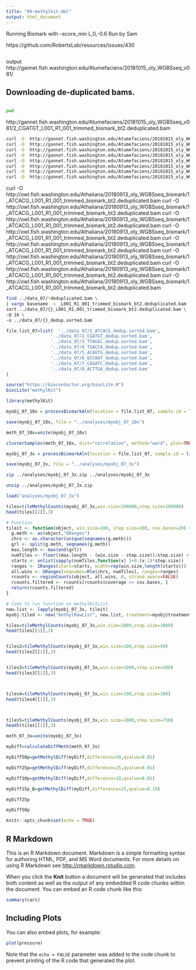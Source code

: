 ```yaml
---
title: "09-methylkit-dml"
output: html_document
---
```


Running Bismark with  –score_min L,0,-0.6 
Run by Sam

https://github.com/RobertsLab/resources/issues/430


```
```


output
http://gannet.fish.washington.edu/Atumefaciens/20181015_oly_WGBSseq_v081/





## Downloading de-duplicated bams.


```bash

```


```bash
pwd
```


http://gannet.fish.washington.edu/Atumefaciens/20181015_oly_WGBSseq_v081/2_CGATGT_L001_R1_001_trimmed_bismark_bt2.deduplicated.bam

```bash
curl -O  http://gannet.fish.washington.edu/Atumefaciens/20181015_oly_WGBSseq_v081/1_ATCACG_L001_R1_001_trimmed_bismark_bt2.deduplicated.sorted.bam
curl -O  http://gannet.fish.washington.edu/Atumefaciens/20181015_oly_WGBSseq_v081/2_CGATGT_L001_R1_001_trimmed_bismark_bt2.deduplicated.sorted.bam
curl -O  http://gannet.fish.washington.edu/Atumefaciens/20181015_oly_WGBSseq_v081/3_TTAGGC_L001_R1_001_trimmed_bismark_bt2.deduplicated.sorted.bam
curl -O  http://gannet.fish.washington.edu/Atumefaciens/20181015_oly_WGBSseq_v081/4_TGACCA_L001_R1_001_trimmed_bismark_bt2.deduplicated.sorted.bam
curl -O  http://gannet.fish.washington.edu/Atumefaciens/20181015_oly_WGBSseq_v081/5_ACAGTG_L001_R1_001_trimmed_bismark_bt2.deduplicated.sorted.bam
curl -O  http://gannet.fish.washington.edu/Atumefaciens/20181015_oly_WGBSseq_v081/6_GCCAAT_L001_R1_001_trimmed_bismark_bt2.deduplicated.sorted.bam
curl -O  http://gannet.fish.washington.edu/Atumefaciens/20181015_oly_WGBSseq_v081/7_CAGATC_L001_R1_001_trimmed_bismark_bt2.deduplicated.sorted.bam
curl -O  http://gannet.fish.washington.edu/Atumefaciens/20181015_oly_WGBSseq_v081/8_ACTTGA_L001_R1_001_trimmed_bismark_bt2.deduplicated.sorted.bam
```




curl -O  http://owl.fish.washington.edu/Athaliana/20180913_oly_WGBSseq_bismark/1_ATCACG_L001_R1_001_trimmed_bismark_bt2.deduplicated.bam
curl -O  http://owl.fish.washington.edu/Athaliana/20180913_oly_WGBSseq_bismark/1_ATCACG_L001_R1_001_trimmed_bismark_bt2.deduplicated.bam
curl -O  http://owl.fish.washington.edu/Athaliana/20180913_oly_WGBSseq_bismark/1_ATCACG_L001_R1_001_trimmed_bismark_bt2.deduplicated.bam
curl -O  http://owl.fish.washington.edu/Athaliana/20180913_oly_WGBSseq_bismark/1_ATCACG_L001_R1_001_trimmed_bismark_bt2.deduplicated.bam
curl -O  http://owl.fish.washington.edu/Athaliana/20180913_oly_WGBSseq_bismark/1_ATCACG_L001_R1_001_trimmed_bismark_bt2.deduplicated.bam
curl -O  http://owl.fish.washington.edu/Athaliana/20180913_oly_WGBSseq_bismark/1_ATCACG_L001_R1_001_trimmed_bismark_bt2.deduplicated.bam
curl -O  http://owl.fish.washington.edu/Athaliana/20180913_oly_WGBSseq_bismark/1_ATCACG_L001_R1_001_trimmed_bismark_bt2.deduplicated.bam
curl -O  http://owl.fish.washington.edu/Athaliana/20180913_oly_WGBSseq_bismark/1_ATCACG_L001_R1_001_trimmed_bismark_bt2.deduplicated.bam




```bash
find ../data_07/*deduplicated.bam \
| xargs basename -s _L001_R1_001_trimmed_bismark_bt2.deduplicated.bam | xargs -I{} /home/shared/samtools-1.8/samtools \
sort ../data_07/{}_L001_R1_001_trimmed_bismark_bt2.deduplicated.bam \
-@ 16 \
-o ../data_07/{}_dedup.sorted.bam
```





```r
file.list_07=list(  '../data_07/1_ATCACG_dedup.sorted.bam',
                 '../data_07/2_CGATGT_dedup.sorted.bam',
                 '../data_07/3_TTAGGC_dedup.sorted.bam',
                 '../data_07/4_TGACCA_dedup.sorted.bam',
                 '../data_07/5_ACAGTG_dedup.sorted.bam',
                 '../data_07/6_GCCAAT_dedup.sorted.bam',
                 '../data_07/7_CAGATC_dedup.sorted.bam',
                 '../data_07/8_ACTTGA_dedup.sorted.bam'
)
```


```r
source("https://bioconductor.org/biocLite.R")
biocLite("methylKit")
```




```r
library(methylKit)
```




```r
myobj_07_10x = processBismarkAln(location = file.list_07, sample.id = list("1","2","3","4","5","6","7","8"), assembly = "v081", read.context="CpG", mincov=10, treatment = c(0,0,0,0,1,1,1,1))
```






```r
save(myobj_07_10x, file = "../analyses/myobj_07_10x")

```


```r
meth_07_10x=unite(myobj_07_10x)
```

```r
clusterSamples(meth_07_10x, dist="correlation", method="ward", plot=TRUE)

```


```r
myobj_07_3x = processBismarkAln(location = file.list_07, sample.id = list("1","2","3","4","5","6","7","8"), assembly = "v081", read.context="CpG", mincov=3, treatment = c(0,0,0,0,1,1,1,1))
```



```r
save(myobj_07_3x, file = "../analyses/myobj_07_3x")

```

```bash
zip ../analyses/myobj_07_3x.zip ../analyses/myobj_07_3x
```


```bash
unzip ../analyses/myobj_07_3x.zip
```


```r
load("analyses/myobj_07_3x")
```




```r
tiles=tileMethylCounts(myobj_07_3x,win.size=100000,step.size=100000)
head(tiles[[1]],3)
```


```r
# Function
tileit <- function(object, win.size=100, step.size=100, cov.bases=20) {
  g.meth <- as(object,"GRanges")
  chrs <- as.character(unique(seqnames(g.meth)))
  grl <- split(g.meth, seqnames(g.meth))
  max.length <- max(end(grl))
  numTiles <- floor((max.length - (win.size - step.size))/step.size) + 1
  starts <- unlist(sapply(numTiles,function(x) 1+0:(x-1)*step.size))
  ranges <- IRanges(start=starts, width=rep(win.size,length(starts)))
  all.wins <- GRanges(seqnames=Rle(chrs, numTiles), ranges=ranges)
  rcounts <- regionCounts(object, all.wins, 0, strand.aware=FALSE)
  rcounts.filtered <- rcounts[rcounts$coverage >= cov.bases, ]
  return(rcounts.filtered)
}

# Code to run function on methylKitList
new.list <- lapply(myobj_07_3x, tileit)
myobj.tiled <- new("methylRawList", new.list, treatment=myobj@treatment)
```






```r

tiles=tileMethylCounts(myobj_07_3x,win.size=1000,step.size=1000)
head(tiles[[1]],3)


tiles2=tileMethylCounts(myobj_07_3x,win.size=100,step.size=50)
head(tiles2[[1]],3)


tiles3=tileMethylCounts(myobj_07_3x,win.size=1000,step.size=500)
head(tiles3[[1]],3)



tiles4=tileMethylCounts(myobj_07_3x,win.size=100,step.size=100)
head(tiles4[[1]],3)



tiles5=tileMethylCounts(myobj_07_3x,win.size=1000,step.size=750)
head5(tiles[[1]],3)
```






```r
meth_07_3x=unite(myobj_07_3x)
```


```r
myDiff=calculateDiffMeth(meth_07_3x)

```


```r
myDiff50p=getMethylDiff(myDiff,difference=50,qvalue=0.01)

```



```r
myDiff25p=getMethylDiff(myDiff,difference=25,qvalue=0.01)

```

```r
myDiff10p=getMethylDiff(myDiff,difference=10,qvalue=0.01)

```


```r
myDiff15p_B=getMethylDiff(myDiff,difference=15,qvalue=0.10)

```


```r
myDiff25p
```




```r
myDiff50p

```



```r
knitr::opts_chunk$set(echo = TRUE)
```

## R Markdown

This is an R Markdown document. Markdown is a simple formatting syntax for authoring HTML, PDF, and MS Word documents. For more details on using R Markdown see <http://rmarkdown.rstudio.com>.

When you click the **Knit** button a document will be generated that includes both content as well as the output of any embedded R code chunks within the document. You can embed an R code chunk like this:

```r
summary(cars)
```

## Including Plots

You can also embed plots, for example:

```r
plot(pressure)
```

Note that the `echo = FALSE` parameter was added to the code chunk to prevent printing of the R code that generated the plot.

